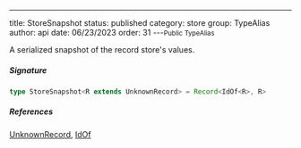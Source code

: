 ---
title: StoreSnapshot
status: published
category: store
group: TypeAlias
author: api
date: 06/23/2023
order: 31
---<Small>Public TypeAlias</Small>

A serialized snapshot of the record store's values.


##### Signature


```ts
type StoreSnapshot<R extends UnknownRecord> = Record<IdOf<R>, R>
```

##### References

[UnknownRecord](/gen/store/UnknownRecord-type), [IdOf](/gen/store/IdOf-type)


